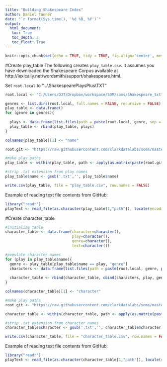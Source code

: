 ```yaml
---
title: "Building Shakespeare Index"
author: Daniel Tanner
date: "`r format(Sys.time(), '%d %B, %Y')`"
output:
  html_document:
   toc: True
   toc_depth: 2
   toc_float: True
---
```

```r
knitr::opts_chunk$set(echo = TRUE, tidy = TRUE, fig.align='center', message = FALSE, warning = FALSE)
```

#Create play_table
The following creates `play_table.csv`. It assumes you have downloaded the Shakespeare Corpus available at http://lexically.net/wordsmith/support/shakespeare.html. 

Set `root.local` to "...\\ShakespearePlaysPlus\\TXT"

```r
root.local <- "C:/Users/DJT/Dropbox/workspace/SOM/soms/Shakespeare_txt"
```

```r
genres <- list.dirs(root.local, full.names = FALSE, recursive = FALSE)
play_table <- data.frame()
for (genre in genres){
  
  plays <- data.frame(list.files(path = paste(root.local, genre, sep = "/"), pattern = '.txt'), genre)
  play_table <- rbind(play_table, plays)
}

colnames(play_table)[1] <- "name"

root.git <- "https://raw.githubusercontent.com/clarkdatalabs/soms/master/Shakespeare_txt"

#make play paths
play_table <- within(play_table, path <- apply(as.matrix(paste(root.git, genre, name, sep = "/" )),1,URLencode))

#strip .txt extension from play names
play_table$name <- gsub('.txt','', play_table$name)
```


```r
write.csv(play_table, file = "play_table.csv", row.names = FALSE)
```


Example of reading text file contents from GitHub:
```r
library("readr")
playText <- read_file(as.character(play_table[1,"path"]), locale(encoding = "UTF-16"))
```


#Create character_table

```r
#initialize table
character_table <- data.frame(character=character(),
                              play=character(),
                              genre=character(),
                              text=character())

#populate character names
for (play in play_table$name){
  genre <- play_table[play_table$name == play, "genre"]
  characters <- data.frame(list.files(path = paste(root.local, genre, paste(play, "_characters", sep = ""), sep = "/")))
  
  character_table <- rbind(character_table, cbind(characters, play, genre))
}

colnames(character_table)[1] <- "character"

#make play paths
root.git <- "https://raw.githubusercontent.com/clarkdatalabs/soms/master/Shakespeare_txt"

character_table <- within(character_table, path <- apply(as.matrix(paste(root.git, genre, paste(play,'_characters', sep = ""), character, sep = "/" )),1,URLencode))

#strip .txt extension from character names
character_table$character <- gsub('.txt','', character_table$character)

```

```r
write.csv(character_table, file = "character_table.csv", row.names = FALSE)
```

Example of reading text file contents from GitHub:
```r
library("readr")
playText <- read_file(as.character(character_table[1,"path"]), locale(encoding = "UTF-16"))
```



